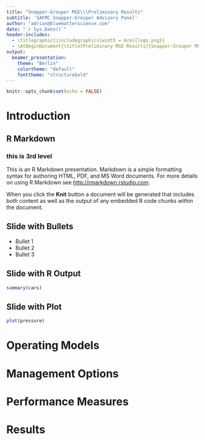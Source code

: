 ```yaml
---
title: "Snapper-Grouper MSE\\\Preliminary Results"
subtitle: 'SAFMC Snapper-Grouper Advisory Panel'
author: "adrian@bluematterscience.com"
date: "`r Sys.Date()`"
header-includes: 
  - \titlegraphic{\includegraphics[width = 6cm]{logo.png}}
  - \AtBeginDocument{\title[Preliminary MSE Results]{Snapper-Grouper MSE\\Preliminary  Results}}
output: 
  beamer_presentation:
    theme: "Berlin"
    colortheme: "default"
    fonttheme: "structurebold"
---
```


```r
knitr::opts_chunk$set(echo = FALSE)
```

# Introduction

## R Markdown

### this is 3rd level

This is an R Markdown presentation. Markdown is a simple formatting syntax for authoring HTML, PDF, and MS Word documents. For more details on using R Markdown see <http://rmarkdown.rstudio.com>.

When you click the **Knit** button a document will be generated that includes both content as well as the output of any embedded R code chunks within the document.

## Slide with Bullets

- Bullet 1
- Bullet 2
- Bullet 3

## Slide with R Output

```r
summary(cars)
```

## Slide with Plot

```r
plot(pressure)
```

# Operating Models


# Management Options

# Performance Measures

# Results 
